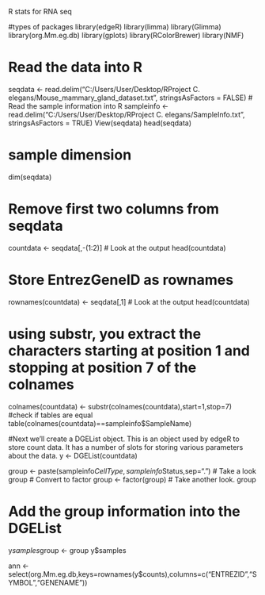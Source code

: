 R stats for RNA seq

#types of packages
library(edgeR)
library(limma)
library(Glimma)
library(org.Mm.eg.db)
library(gplots)
library(RColorBrewer)
library(NMF)

# Read the data into R
seqdata <- read.delim("C:/Users/User/Desktop/RProject C. elegans/Mouse_mammary_gland_dataset.txt", stringsAsFactors = FALSE)
# Read the sample information into R
sampleinfo <- read.delim("C:/Users/User/Desktop/RProject C. elegans/SampleInfo.txt", stringsAsFactors = TRUE)
View(seqdata)
head(seqdata)

# sample dimension
dim(seqdata)

# Remove first two columns from seqdata
countdata <- seqdata[,-(1:2)]
# Look at the output
head(countdata)

# Store EntrezGeneID as rownames
rownames(countdata) <- seqdata[,1]
# Look at the output
head(countdata)

# using substr, you extract the characters starting at position 1 and stopping at position 7 of the colnames
colnames(countdata) <- substr(colnames(countdata),start=1,stop=7)
#check if tables are equal
table(colnames(countdata)==sampleinfo$SampleName)

#Next we’ll create a DGEList object. This is an object used by edgeR to store count data. It has a number of slots for storing various parameters about the data.
y <- DGEList(countdata)

group <- paste(sampleinfo$CellType,sampleinfo$Status,sep=".")
# Take a look
group
# Convert to factor
group <- factor(group)
# Take another look.
group

# Add the group information into the DGEList
y$samples$group <- group
y$samples

ann <- select(org.Mm.eg.db,keys=rownames(y$counts),columns=c("ENTREZID","SYMBOL","GENENAME"))
